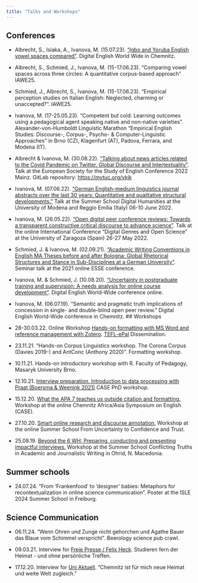 ```yaml
---
title: "Talks and Workshops"
---
```


## Conferences

- Albrecht, S., Isiaka, A., Ivanova, M. (15.07.23). <a href="https://tuc.cloud/index.php/s/2dJMWmZCooa29gr" target="_blank">"Igbo and Yoruba English vowel spaces compared"</a>. Digital English World Wide in Chemnitz.

- Albrecht, S., Schmied, J., Ivanova, M. (15-17.06.23). "Comparing vowel spaces across three circles: A quantitative corpus-based approach" IAWE25.

- Schmied, J., Albrecht, S., Ivanova, M. (15-17.06.23). "Empirical perception studies on Italian English: Neglected, charming or unaccepted?". IAWE25.

- Ivanova, M. (17-25.05.23). "Competent but cold: Learning outcomes using a pedagogical agent speaking native and non-native varieties". Alexander-von-Humboldt Linguistic Marathon "Empirical English Studies: Discourse-, Corpus-, Psycho- & Computer-Linguistic Approaches" in Brno (CZ), Klagenfurt (AT), Padova, Ferrara, and Modena (IT).

- Albrecht & Ivanova, M. (30.08.22). <a href="https://tuc.cloud/index.php/s/AsrfXfmrxRiCHWK" target="_blank">"Talking about news articles related to the Covid Pandemic on Twitter. Global Discourse and Intertextuality"</a>. Talk at the European Society for the Study of English Conference 2022 Mainz. GitLab repository: <a href="https://mytuc.org/vkjk" target="_blank">https://mytuc.org/vkjk</a>

- Ivanova, M. (07.06.22). <a href="https://tuc.cloud/index.php/s/pxQeBZi3FStH8Ts" target="_blank">"German English-medium linguistics journal abstracts over the last 30 years: Quantitative and qualitative structural developments."</a> Talk at the Summer School Digital Humanities at the University of Modena and Reggio Emilia (Italy) 06-10 June 2022.

- Ivanova, M. (26.05.22). <a href="https://tuc.cloud/index.php/s/6RqXp8xbTty3gPP" target="_blank">"Open digital peer conference reviews: Towards a transparent constructive critical discourse to advance science"</a>. Talk at the online International Conference “Digital Genres and Open Science” at the University of Zaragoza (Spain) 26-27 May 2022.

- Schmied, J. & Ivanova, M. (02.09.21). <a href="https://tuc.cloud/index.php/s/gXmiikLmTz8Jn7t" target="_blank">"Academic Writing Conventions in English MA Theses before and after Bologna: Global Rhetorical Structures and Stance in Sub-Disciplines at a German University"</a>. Seminar talk at the 2021 online ESSE conference.

- Ivanova, M. & Schmied, J. (10.08.20). <a href="https://tuc.cloud/index.php/s/m52AtZEsi3p4jcW" target="_blank">"Uncertainty in postgraduate training and supervision: A needs analysis for online course development"</a>. Digital English World-Wide conference online.

- Ivanova, M. (06.07.19). “Semantic and pragmatic truth implications of concession in single- and double-blind open peer review.” Digital English World-Wide conference in Chemnitz.
## Workshops

- 28-30.03.22. Online Workshop <a href="https://tuc.cloud/index.php/s/onejf2Fiq7PrZ2e" target="_blank">Hands-on formatting with MS Word and reference management with Zotero</a>. <a href="https://www.tu-chemnitz.de/phil/english/sections/ling/TEFL-ePal/TEFL-ePal.php" target="_blank">TEFL-ePal</a> Dissemination.

- 23.11.21. "Hands-on Corpus Linguistics workshop. The Corona Corpus (Davies 2019-) and AntConc (Anthony 2020)". Formatting workshop.

- 10.11.21. Hands-on introductory workshop with R. Faculty of Pedagogy, Masaryk University Brno.

- 12.10.21. <a href="https://tuc.cloud/index.php/s/57EX9NsZNmE2Lsk" target="_blank">Interview preparation. Introduction to data processing with Praat (Boersma & Weenink 2021)</a> CASE PhD workshop.

- 15.12.20. <a href="https://tuc.cloud/index.php/s/AoFpm9DqE7dARg3" target="_blank">What the APA 7 teaches us outside citation and formatting.</a> Workshop at the online Chemnitz Africa/Asia Symposium on English (CASE).

- 27.10.20. <a href="https://tuc.cloud/index.php/s/aTwT4ieRHsNWocB" target="_blank">Smart online research and discourse annotation.</a> Workshop at the online Summer School From Uncertainty to Confidence and Trust.

- 25.08.19. <a href="https://tuc.cloud/index.php/s/e579X45oSzo6HoL" target="_blank">Beyond the 6 WH: Preparing, conducting and presenting impactful interviews.</a> Workshop at the Summer School Conflicting Truths in Academic and Journalistic Writing in Ohrid, N. Macedonia.

## Summer schools
- 24.07.24. "From ‘Frankenfood’ to ‘designer’ babies: Metaphors for recontextualization in online science communication". Poster at the ISLE 2024 Summer School in Freiburg. 

## Science Communication
- 06.11.24. "Wenn Ohren und Zunge nicht gehorchen und Agathe Bauer das Blaue vom Schimmel verspricht". Beerology science pub crawl.
 
- 09.03.21. Interview for <a href="https://www.freiepresse.de/chemnitz/studieren-fern-der-heimat-und-ohne-pers-nliche-treffen-artikel11383443" target="_blank">Freie Presse / Felix Heck</a>. Studieren fern der Heimat - und ohne persönliche Treffen.

- 17.12.20. Interview for <a href="https://www.tu-chemnitz.de/tu/pressestelle/aktuell/10495" target="_blank">Uni Aktuell</a>. "Chemnitz ist für mich neue Heimat und weite Welt zugleich."

